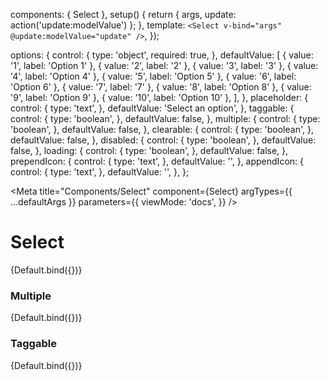 

  components: { Select },
  setup() {
    return { args, update: action('update:modelValue') };
  },
  template: `
    <Select v-bind="args" @update:modelValue="update" />
  `,
});

  options: {
    control: {
      type: 'object',
      required: true,
    },
    defaultValue: [
      { value: '1', label: 'Option 1' },
      { value: '2', label: '2' },
      { value: '3', label: '3' },
      { value: '4', label: 'Option 4' },
      { value: '5', label: 'Option 5' },
      { value: '6', label: 'Option 6' },
      { value: '7', label: '7' },
      { value: '8', label: 'Option 8' },
      { value: '9', label: 'Option 9' },
      { value: '10', label: 'Option 10' },
    ],
  },
  placeholder: {
    control: {
      type: 'text',
    },
    defaultValue: 'Select an option',
  },
  taggable: {
    control: {
      type: 'boolean',
    },
    defaultValue: false,
  },
  multiple: {
    control: {
      type: 'boolean',
    },
    defaultValue: false,
  },
  clearable: {
    control: {
      type: 'boolean',
    },
    defaultValue: false,
  },
  disabled: {
    control: {
      type: 'boolean',
    },
    defaultValue: false,
  },
  loading: {
    control: {
      type: 'boolean',
    },
    defaultValue: false,
  },
  prependIcon: {
    control: {
      type: 'text',
    },
    defaultValue: '',
  },
  appendIcon: {
    control: {
      type: 'text',
    },
    defaultValue: '',
  },
};

<Meta
  title="Components/Select"
  component={Select}
  argTypes={{ ...defaultArgs }}
  parameters={{
    viewMode: 'docs',
  }}
/>

# Select

<Canvas withSource="open">
  <Story
    name="Overview"
    argTypes={{ ...Default.argTypes }}
    args={{
      appendIcon: 'expand_less',
    }}
  >
    {Default.bind({})}
  </Story>
</Canvas>

<ArgsTable
  story="Overview"
  exclude={/^(click|prepend-icon|append-icon|option-prepend|update.*|on.*)$/}
/>

### Multiple

<Canvas withSource="open">
  <Story
    name="Multiple"
    argTypes={{ ...Default.argTypes }}
    args={{
      multiple: true,
      placeholder: 'Select multiple options',
      appendIcon: 'expand_less',
    }}
  >
    {Default.bind({})}
  </Story>
</Canvas>

### Taggable

<Canvas withSource="open">
  <Story
    name="Taggable"
    argTypes={{ ...Default.argTypes }}
    args={{
      taggable: true,
      placeholder: 'Search or create a tag',
      appendIcon: 'expand_less',
    }}
  >
    {Default.bind({})}
  </Story>
</Canvas>
